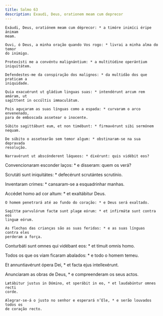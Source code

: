 ```yaml
---
title: Salmo 63
description: Exaudi, Deus, orationem meam cum deprecor
---
```


<div class="side-by-side not-content">

    Exáudi, Deus, oratiónem meam cum déprecor: * a timóre inimíci éripe ánimam
    meam.

    Ouvi, ó Deus, a minha oração quando Vos rogo: * livrai a minha alma do temor
    do inimigo.

    Protexísti me a convéntu malignántium: * a multitúdine operántium
    iniquitátem.

    Defendestes-me da conspiração dos malignos: * da multidão dos que praticam a
    iniquidade.

    Quia exacuérunt ut gládium linguas suas: * intendérunt arcum rem amáram, ut
    sagíttent in occúltis immaculátum.

    Pois aguçaram as suas línguas como a espada: * curvaram o arco envenenado,
    para de emboscada assetear o inocente.

    Súbito sagittábunt eum, et non timébunt: * firmavérunt sibi sermónem nequam.

    De súbito o assetearão sem temor algum: * obstinaram-se na sua depravada
    resolução.

    Narravérunt ut abscónderent láqueos: * dixérunt: quis vidébit eos?

Convencionaram esconder laços: * e disseram: quem os verá?

Scrutáti sunt iniquitátes: * defecérunt scrutántes scrutínio.

Inventaram crimes: * cansaram-se a esquadrinhar manhas.

Accédet homo ad cor altum: * et exaltábitur Deus.

    O homem penetrará até ao fundo do coração: * e Deus será exaltado.

    Sagíttæ parvulórum factæ sunt plagæ eórum: * et infirmátæ sunt contra eos
    linguæ eórum.

    As flechas das crianças são as suas feridas: * e as suas línguas contra eles
    perderam a força.

Conturbáti sunt omnes qui vidébant eos: * et tímuit omnis homo.

Todos os que os viam ficaram abalados: * e todo o homem temeu.

Et annuntiavérunt ópera Dei, * et facta ejus intellexérunt.

Anunciaram as obras de Deus, * e compreenderam os seus actos.

    Lætábitur justus in Dómino, et sperábit in eo, * et laudabúntur omnes recti
    corde.

    Alegrar-se-á o justo no senhor e esperará n’Ele, * e serão louvados todos os
    de coração recto.

</div>
